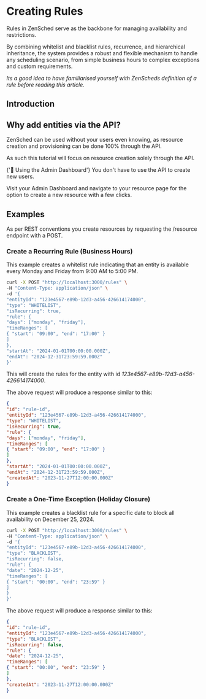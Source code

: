 
# Creating Rules

Rules in ZenSched serve as the backbone for managing availability and restrictions.

By combining whitelist and blacklist rules, recurrence, and hierarchical inheritance, the system provides a robust and flexible mechanism to handle any scheduling scenario, from simple business hours to complex exceptions and custom requirements.

*Its a good idea to have familiarised yourself with ZenScheds definition of a rule before reading this article.*

<WorkingWithApiAlert />

## Introduction

## Why add entities via the API?

ZenSched can be used without your users even knowing, as resource creation and provisioning can be done 100% through the API.

As such this tutorial will focus on resource creation solely through the API.

<Alert icon={false} severity="info">
  <AlertTitle>{'📘 Using the Admin Dashboard'}</AlertTitle>
  You don't have to use the API to create new users.

  Visit your Admin Dashboard and navigate to your resource page for the option to create a new resource with a few clicks.
</Alert>

## Examples

As per REST conventions you create resources by requesting the /resource endpoint with a POST.

### Create a Recurring Rule (Business Hours)

This example creates a whitelist rule indicating that an entity is available every Monday and Friday from 9:00 AM to 5:00 PM.

```bash
curl -X POST "http://localhost:3000/rules" \
-H "Content-Type: application/json" \
-d '{
"entityId": "123e4567-e89b-12d3-a456-426614174000",
"type": "WHITELIST",
"isRecurring": true,
"rule": {
"days": ["monday", "friday"],
"timeRanges": [
{ "start": "09:00", "end": "17:00" }
]
},
"startAt": "2024-01-01T00:00:00.000Z",
"endAt": "2024-12-31T23:59:59.000Z"
}'
```

This will create the rules for the entity with id *123e4567-e89b-12d3-a456-426614174000*.

The above request will produce a response similar to this:

```json
{
"id": "rule-id",
"entityId": "123e4567-e89b-12d3-a456-426614174000",
"type": "WHITELIST",
"isRecurring": true,
"rule": {
"days": ["monday", "friday"],
"timeRanges": [
{ "start": "09:00", "end": "17:00" }
]
},
"startAt": "2024-01-01T00:00:00.000Z",
"endAt": "2024-12-31T23:59:59.000Z",
"createdAt": "2023-11-27T12:00:00.000Z"
}
```

### Create a One-Time Exception (Holiday Closure)

This example creates a blacklist rule for a specific date to block all availability on December 25, 2024.

```bash
curl -X POST "http://localhost:3000/rules" \
-H "Content-Type: application/json" \
-d '{
"entityId": "123e4567-e89b-12d3-a456-426614174000",
"type": "BLACKLIST",
"isRecurring": false,
"rule": {
"date": "2024-12-25",
"timeRanges": [
{ "start": "00:00", "end": "23:59" }
]
}
}'
```

The above request will produce a response similar to this:

```json
{
"id": "rule-id",
"entityId": "123e4567-e89b-12d3-a456-426614174000",
"type": "BLACKLIST",
"isRecurring": false,
"rule": {
"date": "2024-12-25",
"timeRanges": [
{ "start": "00:00", "end": "23:59" }
]
},
"createdAt": "2023-11-27T12:00:00.000Z"
}
```